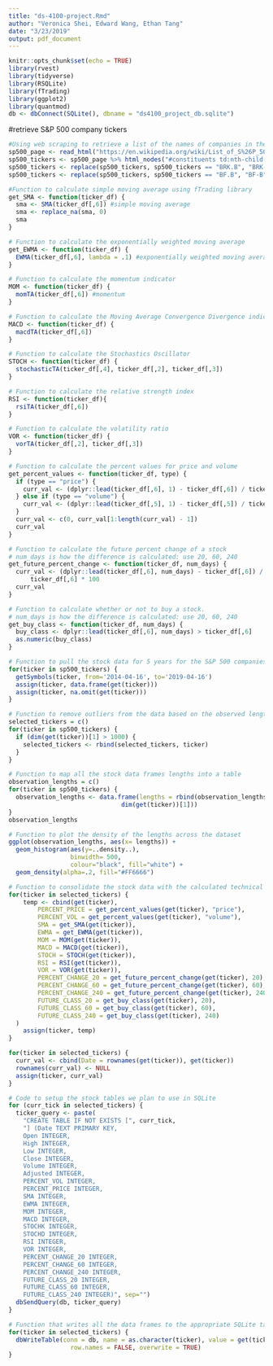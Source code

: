 ```yaml
---
title: "ds-4100-project.Rmd"
author: "Veronica Shei, Edward Wang, Ethan Tang"
date: "3/23/2019"
output: pdf_document
---
```


```r
knitr::opts_chunk$set(echo = TRUE)
library(rvest)
library(tidyverse)
library(RSQLite)
library(fTrading)
library(ggplot2)
library(quantmod)
db <- dbConnect(SQLite(), dbname = "ds4100_project_db.sqlite")
```

#retrieve S&P 500 company tickers
```r
#Using web scraping to retrieve a list of the names of companies in the s&p 500
sp500_page <- read_html("https://en.wikipedia.org/wiki/List_of_S%26P_500_companies")
sp500_tickers <- sp500_page %>% html_nodes("#constituents td:nth-child(2)") %>% html_text()
sp500_tickers <- replace(sp500_tickers, sp500_tickers == "BRK.B", "BRK-B")
sp500_tickers <- replace(sp500_tickers, sp500_tickers == "BF.B", "BF-B")
```

```r
#Function to calculate simple moving average using fTrading library
get_SMA <- function(ticker_df) {
  sma <- SMA(ticker_df[,6]) #simple moving average
  sma <- replace_na(sma, 0)
  sma
}
```

```r
# Function to calculate the exponentially weighted moving average
get_EWMA <- function(ticker_df) {
  EWMA(ticker_df[,6], lambda = .1) #exponentially weighted moving average
}
```

```r
# Function to calculate the momentum indicator
MOM <- function(ticker_df) {
  momTA(ticker_df[,6]) #momentum 
}
```

```r
# Function to calculate the Moving Average Convergence Divergence indicator
MACD <- function(ticker_df) {
  macdTA(ticker_df[,6]) 
}
```

```r
# Function to calculate the Stochastics Oscillator
STOCH <- function(ticker_df) {
  stochasticTA(ticker_df[,4], ticker_df[,2], ticker_df[,3])
}
```

```r
# Function to calculate the relative strength index
RSI <- function(ticker_df){
  rsiTA(ticker_df[,6]) 
}
```

```r
# Function to calculate the volatility ratio
VOR <- function(ticker_df) {
  vorTA(ticker_df[,2], ticker_df[,3])
}
```

```r
# Function to calculate the percent values for price and volume
get_percent_values <- function(ticker_df, type) {
  if (type == "price") {
    curr_val <- (dplyr::lead(ticker_df[,6], 1) - ticker_df[,6]) / ticker_df[,6] * 100
  } else if (type == "volume") {
    curr_val <- (dplyr::lead(ticker_df[,5], 1) - ticker_df[,5]) / ticker_df[,5] * 100
  }
  curr_val <- c(0, curr_val[1:length(curr_val) - 1])
  curr_val
}
```

```r
# Function to calculate the future percent change of a stock
# num_days is how the difference is calculated: use 20, 60, 240
get_future_percent_change <- function(ticker_df, num_days) {
  curr_val <- (dplyr::lead(ticker_df[,6], num_days) - ticker_df[,6]) /
      ticker_df[,6] * 100
  curr_val
}
```

```r
# Function to calculate whether or not to buy a stock. 
# num_days is how the difference is calculated: use 20, 60, 240
get_buy_class <- function(ticker_df, num_days) {
  buy_class <- dplyr::lead(ticker_df[,6], num_days) > ticker_df[,6]
  as.numeric(buy_class)
}
```


```r
# Function to pull the stock data for 5 years for the S&P 500 companies from quant mod
for(ticker in sp500_tickers) {
  getSymbols(ticker, from='2014-04-16', to='2019-04-16')
  assign(ticker, data.frame(get(ticker)))
  assign(ticker, na.omit(get(ticker)))
}
```

```r
# Function to remove outliers from the data based on the observed lengths
selected_tickers = c()
for(ticker in sp500_tickers) {
  if (dim(get(ticker))[1] > 1000) {
    selected_tickers <- rbind(selected_tickers, ticker)
  }
}
```

```r
# Function to map all the stock data frames lengths into a table
observation_lengths = c()
for(ticker in sp500_tickers) {
  observation_lengths <- data.frame(lengths = rbind(observation_lengths,
                               dim(get(ticker))[1]))
}
observation_lengths
```

```r
# Function to plot the density of the lengths across the dataset
ggplot(observation_lengths, aes(x= lengths)) + 
  geom_histogram(aes(y=..density..),
                 binwidth= 500,
                 colour="black", fill="white") +
  geom_density(alpha=.2, fill="#FF6666")
```

```r
# Function to consolidate the stock data with the calculated technical indicators
for(ticker in selected_tickers) {
    temp <- cbind(get(ticker),
        PERCENT_PRICE = get_percent_values(get(ticker), "price"),
        PERCENT_VOL = get_percent_values(get(ticker), "volume"),
        SMA = get_SMA(get(ticker)),
        EWMA = get_EWMA(get(ticker)),
        MOM = MOM(get(ticker)),
        MACD = MACD(get(ticker)),
        STOCH = STOCH(get(ticker)),
        RSI = RSI(get(ticker)),
        VOR = VOR(get(ticker)),
        PERCENT_CHANGE_20 = get_future_percent_change(get(ticker), 20),
        PERCENT_CHANGE_60 = get_future_percent_change(get(ticker), 60),
        PERCENT_CHANGE_240 = get_future_percent_change(get(ticker), 240),
        FUTURE_CLASS_20 = get_buy_class(get(ticker), 20),
        FUTURE_CLASS_60 = get_buy_class(get(ticker), 60),
        FUTURE_CLASS_240 = get_buy_class(get(ticker), 240)
  )
    assign(ticker, temp)
}
```

```r
for(ticker in selected_tickers) {
  curr_val <- cbind(Date = rownames(get(ticker)), get(ticker))
  rownames(curr_val) <- NULL
  assign(ticker, curr_val)
}
```

```r
# Code to setup the stock tables we plan to use in SQLite
for (curr_tick in selected_tickers) {
  ticker_query <- paste(
    "CREATE TABLE IF NOT EXISTS [", curr_tick,
    "] (Date TEXT PRIMARY KEY,
    Open INTEGER,
    High INTEGER,
    Low INTEGER,
    Close INTEGER,
    Volume INTEGER,
    Adjusted INTEGER,
    PERCENT_VOL INTEGER,
    PERCENT_PRICE INTEGER,
    SMA INTEGER,
    EWMA INTEGER,
    MOM INTEGER,
    MACD INTEGER,
    STOCHK INTEGER,
    STOCHD INTEGER,
    RSI INTEGER,
    VOR INTEGER,
    PERCENT_CHANGE_20 INTEGER,
    PERCENT_CHANGE_60 INTEGER,
    PERCENT_CHANGE_240 INTEGER,
    FUTURE_CLASS_20 INTEGER,
    FUTURE_CLASS_60 INTEGER,
    FUTURE_CLASS_240 INTEGER)", sep="")
  dbSendQuery(db, ticker_query)
}
```

```r
# Function that writes all the data frames to the appropriate SQLite table
for(ticker in selected_tickers) {
  dbWriteTable(conn = db, name = as.character(ticker), value = get(ticker),
                 row.names = FALSE, overwrite = TRUE)
}
```
